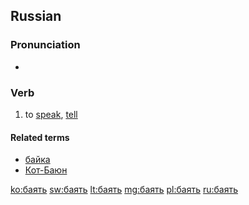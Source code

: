 ==Russian==
===Pronunciation===
* {{IPA|/ˈba(j)ɪtʲ/|lang=ru}}

===Verb===
{{ru-verb|head=ба́ять|tr=bájat’}}

#{{context|obsolete|lang=ru}} to [[speak]], [[tell]]

====Related terms====
* [[байка]]
* [[Кот-Баюн]]

[[ko:баять]]
[[sw:баять]]
[[lt:баять]]
[[mg:баять]]
[[pl:баять]]
[[ru:баять]]